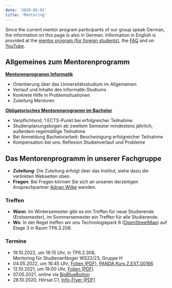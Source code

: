 ```yaml
---
date: '2019-05-01'
title: 'Mentoring'
---
```


Since the current mentor program participants of our group speak German, the information on this page is also in German.
Information in English is provided at the <a target="_blank" href="https://cs.uni-paderborn.de/en/studies/advice-and-support/mentor-program-for-foreign-students/">mentor program (for foreign students)</a>, the <a target="_blank" href="https://cs.uni-paderborn.de/en/studies/advice-and-support/faq">FAQ</a> and on <a target="_blank" href="https://www.youtube.com/playlist?list=PLgDIYPioG-BDCv2IXE7A8xhQAzVkDU0az">YouTube</a>.


## Allgemeines zum Mentorenprogramm

<strong><a target="_blank" href="https://cs.uni-paderborn.de/studium/beratung-und-unterstuetzung/mentorenprogramm/">
Mentorenprogramm Informatik</a></strong>

- Orientierung über das Universitätsstudium im Allgemeinen
- Verlauf und Inhalte des Informatik-Studiums
- Konkrete Hilfe in Problemsituationen
- Zuteilung Mentoren

<strong><a target="_blank" href="https://cs.uni-paderborn.de/studium/beratung-und-unterstuetzung/mentorenprogramm/obligatorisches-mentorenprogramm/">
Obligatorisches Mentorenprogramm im Bachelor</a></strong>

- Verpflichtend, 1 ECTS-Punkt bei erfolgreicher Teilnahme  
- Studienplanungsbogen ab zweitem Semester mindestens jährlich, außerdem regelmäßige Teilnahme
- Bei Anmeldung Bachelorarbeit: Bescheinigung erfolgreicher Teilnahme
- Kompensation bei uns: Reflexion Studienverlauf und Probleme


## Das Mentorenprogramm in unserer Fachgruppe

- **Zuteilung**: Die Zuteilung erfolgt über das Institut, siehe dazu die verlinkten Webseiten oben.
- **Fragen**: Bei Fragen können Sie sich an unseren derzeitigen Ansprechpartner [Adrian Wilke](/AdrianWilke) wenden.


### Treffen

- **Wann**: Im Wintersemester gibt es ein Treffen für neue Studierende (Erstsemester), im Sommersemester ein Treffen für alle Studierende.
- **Wo**: In der Regel treffen wir uns Technologiepark 6 (<a target="_blank" href="https://www.openstreetmap.org/?mlat=51.70081&mlon=8.76048#map=15/51.70081/8.76048">OpenStreetMap</a>) auf Etage 3 in Raum TP6.3.208.


### Termine
- 19.10.2022, um 16:15 Uhr, in TP6.2.308,  
  Mentoring für Studienanfänger WS22/23, Gruppe H
- 04.05.2022, um 16:45 Uhr, <a target="_blank" href="https://hobbitdata.informatik.uni-leipzig.de/dice-website/students/mentoring/Mentorenprogramm-2022.pdf">Folien (PDF)</a>, <a target="_blank" href="https://panda.uni-paderborn.de/course/view.php?id=36046">PANDA Kurs Z.EXT.00166</a>
- 12.10.2021, um 19:00 Uhr, <a target="_blank" href="https://hobbitdata.informatik.uni-leipzig.de/dice-website/students/mentoring/Mentorenprogramm-2021.pdf">Folien (PDF)</a>
- 07.05.2021, online via <a target="_blank" href="https://open-bbb.uni-paderborn.de/b/adr-zak-d1v-rbr">BigBlueButton</a>
- 28.10.2020, Hörsal C1, <a target="_blank" href="https://hobbitdata.informatik.uni-leipzig.de/dice-website/students/mentoring/Info-Flyer-fuer-Studierende.pdf">Info-Flyer (PDF)</a>

